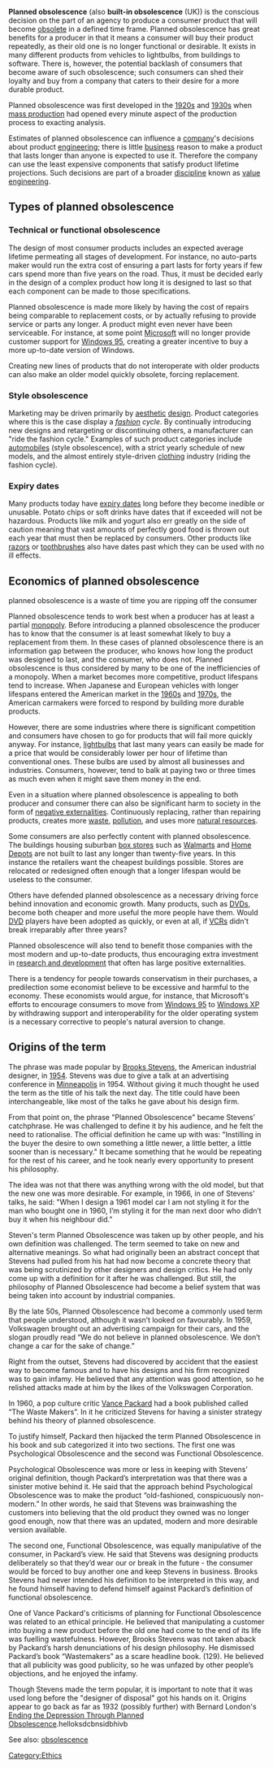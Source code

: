 '''Planned obsolescence''' (also '''built-in obsolescence''' (UK)) is the conscious decision on the part of an agency to produce a consumer product that will become [[obsolete]] in a defined time frame.  Planned obsolescence has great benefits for a producer in that it means a consumer will buy their product repeatedly, as their old one is no longer functional or desirable.  It exists in many different products from vehicles to lightbulbs, from buildings to software. There is, however, the potential backlash of consumers that become aware of such obsolescence; such consumers can shed their loyalty and buy from a company that caters to their desire for a more durable product.

Planned obsolescence was first developed in the [[1920s]] and [[1930s]] when [[mass production]] had opened every minute aspect of the production process to exacting analysis.

Estimates of planned obsolescence can influence a [[company]]'s decisions about product [[engineering]]; there is little [[business]] reason to make a product that lasts longer than anyone is expected to use it. Therefore the company can use the least expensive components that satisfy product lifetime projections. Such decisions are part of a broader [[discipline]] known as [[value engineering]].

==Types of planned obsolescence==
===Technical or functional obsolescence===
The design of most consumer products includes an expected average lifetime permeating all stages of development.  For instance, no auto-parts maker would run the extra cost of ensuring a part lasts for forty years if few cars spend more than five years on the road.  Thus, it must be decided early in the design of a complex product how long it is designed to last so that each component can be made to those specifications.

Planned obsolescence is made more likely by having the cost of repairs being comparable to replacement costs, or by actually refusing to provide service or parts any longer.  A product might even never have been serviceable.  For instance, at some point [[Microsoft]] will no longer provide customer support for [[Windows 95]], creating a greater incentive to buy a more up-to-date version of Windows.

Creating new lines of products that do not interoperate with older products can also make an older model quickly obsolete, forcing replacement.

===Style obsolescence===
Marketing may be driven primarily by [[aesthetics|aesthetic]] [[design]]. Product categories where this is the case display a ''[[fashion]] cycle''. By continually introducing new designs and retargeting or discontinuing others, a manufacturer can "ride the fashion cycle." Examples of such product categories include [[automobile]]s (style obsolescence), with a strict yearly schedule of new models, and the almost entirely style-driven [[clothing]] industry (riding the fashion cycle).

===Expiry dates===
Many products today have [[expiry date]]s long before they become inedible or unusable.  Potato chips or soft drinks have dates that if exceeded will not be hazardous.  Products like milk and yogurt also err greatly on the side of caution meaning that vast amounts of perfectly good food is thrown out each year that must then be replaced by consumers.  Other products like [[razor]]s or [[toothbrush]]es also have dates past which they can be used with no ill effects.

==Economics of planned obsolescence==
planned obsolescence is a waste of time you are ripping off the consumer

Planned obsolescence tends to work best when a producer has at least a partial [[monopoly]].  Before introducing a planned obsolescence the producer has to know that the consumer is at least somewhat likely to buy a replacement from them.  In these cases of planned obsolescence there is  an information gap between the producer, who knows how long the product was designed to last, and the consumer, who does not. Planned obsolescence is thus considered by many to be one of the inefficiencies of a monopoly.  When a market becomes more competitive, product lifespans tend to increase.  When Japanese and European vehicles with longer lifespans entered the American market in the [[1960s]] and [[1970s]], the American carmakers were forced to respond by building more durable products.

However, there are some industries where there is significant competition and consumers have chosen to go for products that will fail more quickly anyway.  For instance, [[lightbulbs]] that last many years can easily be made for a price that would be considerably lower per hour of lifetime than conventional ones.  These bulbs are used by almost all businesses and industries.  Consumers, however, tend to balk at paying two or three times as much even when it might save them money in the end.

Even in a situation where planned obsolescence is appealing to both producer and consumer there can also be significant harm to society in the form of [[negative externalities]].  Continuously replacing, rather than repairing products, creates more [[waste]], [[pollution]], and uses more [[natural resource]]s.

Some consumers are also perfectly content with planned obsolescence.  The buildings housing suburban [[box store]]s such as [[Walmart]]s and [[Home Depot]]s are not built to last any longer than twenty-five years.  In this instance the retailers want the cheapest buildings possible.  Stores are relocated or redesigned often enough that a longer lifespan would be useless to the consumer.

Others have defended planned obsolescence as a necessary driving force behind innovation and economic growth.  Many products, such as [[DVD]]s, become both cheaper and more useful the more people have them.  Would [[DVD]] players have been adopted as quickly, or even at all, if [[VCR]]s didn't break irreparably after three years?

Planned obsolescence will also tend to benefit those companies with the most modern and up-to-date products, thus encouraging extra investment in [[research and development]] that often has large positive externalities.

There is a tendency for people towards conservatism in their purchases, a predilection some economist believe to be excessive and harmful to the economy.  These economists would argue, for instance, that Microsoft's efforts to encourage consumers to move from [[Windows 95]] to [[Windows XP]] by withdrawing support and interoperability for the older operating system is a necessary corrective to people's natural aversion to change.

==Origins of the term==
The phrase was made popular by [[Brooks Stevens]], the American industrial designer, in [[1954]]. Stevens was due to give a talk at an advertising conference in [[Minneapolis]] in 1954. Without giving it much thought he used the term as the title of his talk the next day. The title could have been interchangeable, like most of the talks he gave about his design firm.

From that point on, the phrase "Planned Obsolescence" became Stevens’ catchphrase. He was challenged to define it by his audience, and he felt the need to rationalise. The official definition he came up with was: "Instilling in the buyer the desire to own something a little newer, a little better, a little sooner than is necessary." It became something that he would be repeating for the rest of his career, and he took nearly every opportunity to present his philosophy.

The idea was not that there was anything wrong with the old model, but that the new one was more desirable. For example, in 1966, in one of Stevens’ talks, he said: "When I design a 1961 model car I am not styling it for the man who bought one in 1960, I’m styling it for the man next door who didn’t buy it when his neighbour did."

Steven's term Planned Obsolescence was taken up by other people, and his own definition was challenged. The term seemed to take on new and alternative meanings. So what had originally been an abstract concept that Stevens had pulled from his hat had now become a concrete theory that was being scrutinized by other designers and design critics. He had only come up with a definition for it after he was challenged. But still, the philosophy of Planned Obsolescence had become a belief system that was being taken into account by industrial companies. 

By the late 50s, Planned Obsolescence had become a commonly used term that people understood, although it wasn’t looked on favourably. In 1959, Volkswagen brought out an advertising campaign for their cars, and the slogan proudly read “We do not believe in planned obsolescence. We don’t change a car for the sake of change.” 
	
Right from the outset, Stevens had discovered by accident that the easiest way to become famous and to have his designs and his firm recognized was to gain infamy. He believed that any attention was good attention, so he relished attacks made at him by the likes of the Volkswagen Corporation.

In 1960, a pop culture critic [[Vance Packard]] had a book published called “The Waste Makers”. In it he criticized Stevens for having a sinister strategy behind his theory of planned obsolescence. 

To justify himself, Packard then hijacked the term Planned Obsolescence in his book and sub categorized it into two sections. The first one was Psychological Obsolescence and the second was Functional Obsolescence.

Psychological Obsolescence was more or less in keeping with Stevens’ original definition, though Packard’s interpretation was that there was a sinister motive behind it. He said that the approach behind Psychological Obsolescence was to make the product “old-fashioned, conspicuously non-modern.” In other words, he said that Stevens was brainwashing the customers into believing that the old product they owned was no longer good enough, now that there was an updated, modern and more desirable version available. 

The second one, Functional Obsolescence, was equally manipulative of the consumer, in Packard’s view. He said that Stevens was designing products deliberately so that they’d wear our or break in the future - the consumer would be forced to buy another one and keep Stevens in business.  Brooks Stevens had never intended his definition to be interpreted in this way, and he found himself having to defend himself against Packard’s definition of functional obsolescence.

One of Vance Packard's criticisms of planning for Functional Obsolescence was related to an ethical principle. He believed that manipulating a customer into buying a new product before the old one had come to the end of its life was fuelling wastefulness. However, Brooks Stevens was not taken aback by Packard’s harsh denunciations of his design philosophy. He dismissed Packard’s book “Wastemakers” as a scare headline book. (129). He believed that all publicity was good publicity, so he was unfazed by other people’s objections, and he enjoyed the infamy.

Though Stevens made the term popular, it is important to note that it was used long before the "designer of disposal" got his hands on it. Origins appear to go back as far as 1932 (possibly further) with Bernard London's [[Ending the Depression Through Planned Obsolescence]].helloksdcbnsidbhivb

See also: [[obsolescence]]
[[Category:Ethics]]